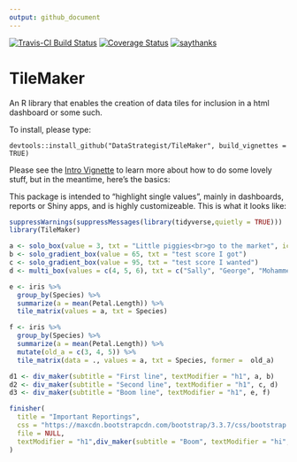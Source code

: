```yaml
---
output: github_document
---
```


[![Travis-CI Build Status](https://travis-ci.org/DataStrategist/TileMaker.svg?branch=master)](https://travis-ci.org/DataStrategist/TileMaker)
[![Coverage Status](https://coveralls.io/repos/github/DataStrategist/TileMaker/badge.svg?branch=master)](https://coveralls.io/github/DataStrategist/TileMaker?branch=master)
[![saythanks](https://img.shields.io/badge/say-thanks-ff69b4.svg)](https://saythanks.io/to/DataStrategist)

# TileMaker
An R library that enables the creation of data tiles for inclusion in a html dashboard or some such.

To install, please type:
```
devtools::install_github("DataStrategist/TileMaker", build_vignettes = TRUE)
```

Please see the [Intro Vignette](http://datastrategist.github.io/TileMaker/articles/Intro.html) to learn more about how to do some lovely stuff, but in the meantime, here's the basics:

This package is intended to "highlight single values", mainly in dashboards, reports or Shiny apps, and is highly customizeable. This is what it looks like:

```r
suppressWarnings(suppressMessages(library(tidyverse,quietly = TRUE)))
library(TileMaker)

a <- solo_box(value = 3, txt = "Little piggies<br>go to the market", icon = "piggy-bank")
b <- solo_gradient_box(value = 65, txt = "test score I got")
c <- solo_gradient_box(value = 95, txt = "test score I wanted")
d <- multi_box(values = c(4, 5, 6), txt = c("Sally", "George", "Mohammed"), icons = c("check", "plus", "calendar"), title = "Candidates")

e <- iris %>%
  group_by(Species) %>%
  summarize(a = mean(Petal.Length)) %>%
  tile_matrix(values = a, txt = Species)

f <- iris %>%
  group_by(Species) %>%
  summarize(a = mean(Petal.Length)) %>%
  mutate(old_a = c(3, 4, 5)) %>%
  tile_matrix(data = ., values = a, txt = Species, former =  old_a)

d1 <- div_maker(subtitle = "First line", textModifier = "h1", a, b)
d2 <- div_maker(subtitle = "Second line", textModifier = "h1", c, d)
d3 <- div_maker(subtitle = "Boom line", textModifier = "h1", e, f)

finisher(
  title = "Important Reportings", 
  css = "https://maxcdn.bootstrapcdn.com/bootstrap/3.3.7/css/bootstrap.min.css",
  file = NULL, 
  textModifier = "h1",div_maker(subtitle = "Boom", textModifier = "hi",d1, d2, d3)
)
```
